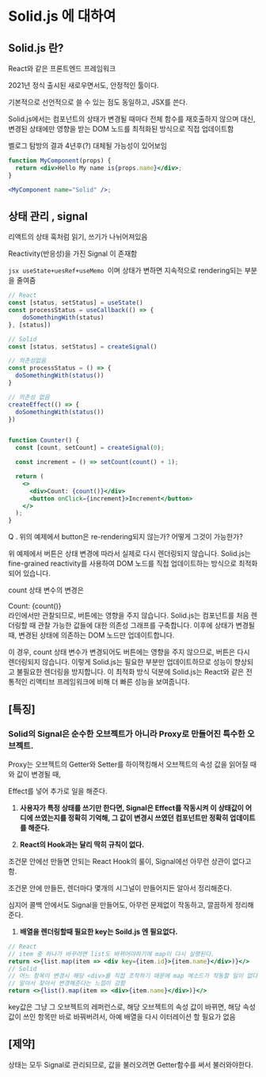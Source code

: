 # Solid.js 에 대하여

## Solid.js 란?

React와 같은 프론트엔드 프레임워크

2021년 정식 출시된 새로우면서도, 안정적인 툴이다.

기본적으로 선언적으로 쓸 수 있는 점도 동일하고, JSX를 쓴다.

Solid.js에서는 컴포넌트의 상태가 변경될 때마다 전체 함수를 재호출하지 않으며 대신, 변경된 상태에만 영향을 받는 DOM 노드를 최적화된 방식으로 직접 업데이트함

벨로그 탐방의 결과 4년후(?) 대체될 가능성이 있어보임

```jsx
function MyComponent(props) {
  return <div>Hello My name is{props.name}</div>;
}

<MyComponent name="Solid" />;
```

## 상태 관리 , signal

리액트의 상태 훅처럼 읽기, 쓰기가 나뉘어져있음

Reactivity(반응성)을 가진 Signal 이 존재함

```jsx useState+uesRef+useMemo ```이며 상태가 변하면 지속적으로 rendering되는 부분을 줄여줌

```jsx
// React
const [status, setStatus] = useState()
const processStatus = useCallback(() => {
	doSomethingWith(status)
}, [status])

// Solid
const [status, setStatus] = createSignal()

// 의존성없음
const processStatus = () => {
  doSomethingWith(status())
}

// 의존성 없음
createEffect(() => {
  doSomethingWith(status())
})
```

```jsx

function Counter() {
  const [count, setCount] = createSignal(0);

  const increment = () => setCount(count() + 1);

  return (
    <>
      <div>Count: {count()}</div>
      <button onClick={increment}>Increment</button>
    </>
  );
}
```

Q . 위의 예제에서 button은 re-rendering되지 않는가? 어떻게 그것이 가능한가?

위 예제에서 버튼은 상태 변경에 따라서 실제로 다시 렌더링되지 않습니다. Solid.js는 fine-grained reactivity를 사용하여 DOM 노드를 직접 업데이트하는 방식으로 최적화되어 있습니다.

count 상태 변수의 변경은 <div>Count: {count()}</div> 라인에서만 관찰되므로, 버튼에는 영향을 주지 않습니다. Solid.js는 컴포넌트를 처음 렌더링할 때 관찰 가능한 값들에 대한 의존성 그래프를 구축합니다. 이후에 상태가 변경될 때, 변경된 상태에 의존하는 DOM 노드만 업데이트합니다.

이 경우, count 상태 변수가 변경되어도 버튼에는 영향을 주지 않으므로, 버튼은 다시 렌더링되지 않습니다. 이렇게 Solid.js는 필요한 부분만 업데이트하므로 성능이 향상되고 불필요한 렌더링을 방지합니다. 이 최적화 방식 덕분에 Solid.js는 React와 같은 전통적인 리액티브 프레임워크에 비해 더 빠른 성능을 보여줍니다.

## [특징]

### Solid의 Signal은 순수한 오브젝트가 아니라 Proxy로 만들어진 특수한 오브젝트.

Proxy는 오브젝트의 Getter와 Setter를 하이잭킹해서 오브젝트의 속성 값을 읽어질 때와 값이 변경될 때, 

Effect를 넣어 추가로 일을 해준다.

1. **사용자가 특정 상태를 쓰기만 한다면, Signal은 Effect를 작동시켜 이 상태값이 어디에 쓰였는지를 정확히 기억해, 그 값이 변경시 쓰였던 컴포넌트만 정확히 업데이트를 해준다.**

1. **React의 Hook과는 달리 딱히 규칙이 없다.**

조건문 안에선 만들면 안되는 React Hook의 룰이, Signal에선 아무런 상관이 없다고함. 

조건문 안에 만들든, 렌더마다 몇개의 시그널이 만들어지든 알아서 정리해준다.

심지어 콜백 안에서도 Signal을 만들어도, 아무런 문제없이 작동하고, 깔끔하게 정리해준다.

1. **배열을 렌더링할때 필요한 key는 Soild.js 엔 필요없다.**

```jsx
// React
// item 중 하나가 바꾸려면 list도 바뀌어야하기에 map이 다시 실행된다.
return <>{list.map(item => <div key={item.id}>{item.name}</div>)}</>
// Solid
// 어느 항목이 변경시 해당 <div>를 직접 조작하기 때문에 map 메소드가 작동할 일이 없다.
// 알아서 찾아서 변경해준다는 느낌이 강함
return <>{list().map(item => <div>{item.name}</div>)}</>
```

key값은 그냥 그 오브젝트의 레퍼런스로, 해당 오브젝트의 속성 값이 바뀌면, 해당 속성값이 쓰인 항목만 바로 바꿔버려서, 아예 배열을 다시 이터레이션 할 필요가 없음

## [제약]

상태는 모두 Signal로 관리되므로, 값을 불러오려면 Getter함수를 써서 불러와야한다.